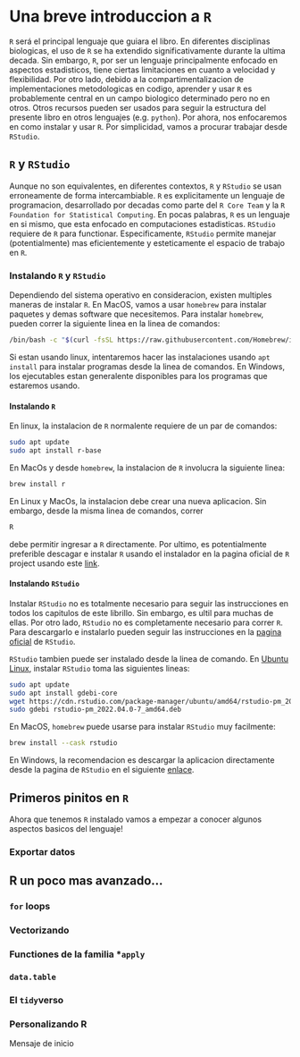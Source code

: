 # Una breve introduccion a `R`

`R` será el principal lenguaje que guiara el libro. En diferentes disciplinas biologicas, el uso de `R` se ha extendido significativamente durante la ultima decada. Sin embargo, `R`, por ser un lenguaje principalmente enfocado en aspectos estadisticos, tiene ciertas limitaciones en cuanto a velocidad y flexibilidad. Por otro lado, debido a la compartimentalizacion de implementaciones metodologicas en codigo, aprender y usar `R` es probablemente central en un campo biologico determinado pero no en otros. Otros recursos pueden ser usados para seguir la estructura del presente libro en otros lenguajes (e.g. `python`). Por ahora, nos enfocaremos en como instalar y usar `R`. Por simplicidad, vamos a procurar trabajar desde `RStudio`.

## `R` y `RStudio`

Aunque no son equivalentes, en diferentes contextos, `R` y `RStudio` se usan erroneamente de forma intercambiable. `R` es explicitamente un lenguaje de programacion, desarrollado por decadas como parte del `R Core Team` y la `R Foundation for Statistical Computing`. En pocas palabras, `R` es un lenguaje en si mismo, que esta enfocado en computaciones estadisticas. `RStudio` requiere de `R` para functionar. Especificamente, `RStudio` permite manejar (potentialmente) mas eficientemente y esteticamente el espacio de trabajo en `R`.

### Instalando `R` y `RStudio`

Dependiendo del sistema operativo en consideracion, existen multiples maneras de instalar `R`. En MacOS, vamos a usar `homebrew` para instalar paquetes y demas software que necesitemos. Para instalar `homebrew`, pueden correr la siguiente linea en la linea de comandos:

```bash
/bin/bash -c "$(curl -fsSL https://raw.githubusercontent.com/Homebrew/install/HEAD/install.sh)" 
```

Si estan usando linux, intentaremos hacer las instalaciones usando `apt install` para instalar programas desde la linea de comandos. En Windows, los ejecutables estan generalente disponibles para los programas que estaremos usando.

#### Instalando `R`

En linux, la instalacion de `R` normalente requiere de un par de comandos:

```bash
sudo apt update
sudo apt install r-base
```

En MacOs y desde `homebrew`, la instalacion de `R` involucra la siguiente linea:

```bash
brew install r
```

En Linux y MacOs, la instalacion debe crear una nueva aplicacion. Sin embargo, desde la misma linea de comandos, correr

```bash
R
```

debe permitir ingresar a `R` directamente. Por ultimo, es potentialmente preferible descagar e instalar `R` usando el instalador en la pagina oficial de `R` project usando este [link](https://cran.r-project.org/bin/windows/base/).

#### Instalando `RStudio`

Instalar `RStudio` no es totalmente necesario para seguir las instrucciones en todos los capitulos de este librillo. Sin embargo, es ultil para muchas de ellas. Por otro lado, `RStudio` no es completamente necesario para correr `R`. Para descargarlo e instalarlo pueden seguir las instrucciones en la [pagina oficial](https://www.rstudio.com/products/rstudio/) de `RStudio`.

`RStudio` tambien puede ser instalado desde la linea de comando. En [Ubuntu Linux](https://docs.rstudio.com/rpm/installation/), instalar `RStudio` toma las siguientes lineas:

```bash
sudo apt update
sudo apt install gdebi-core
wget https://cdn.rstudio.com/package-manager/ubuntu/amd64/rstudio-pm_2022.04.0-7_amd64.deb
sudo gdebi rstudio-pm_2022.04.0-7_amd64.deb
```

En MacOS, `homebrew` puede usarse para instalar `RStudio` muy facilmente:

```bash
brew install --cask rstudio
```

En Windows, la recomendacion es descargar la aplicacion directamente desde la pagina de `RStudio` en el siguiente [enlace](https://www.rstudio.com/products/rstudio/).



## Primeros pinitos en `R`

Ahora que tenemos `R` instalado vamos a empezar a conocer algunos aspectos basicos del lenguaje! 


### Exportar datos


## R un poco mas avanzado...


### `for` loops

### Vectorizando

### Functiones de la familia *`apply`

### `data.table`

### El `tidy`verso

### Personalizando R

Mensaje de inicio




